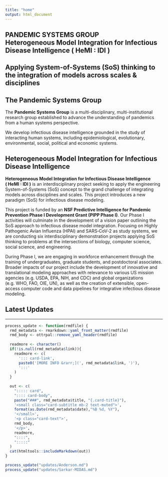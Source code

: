 ```yaml
---
title: "home"
output: html_document
---
```


<!-- BANNER --> 
</div> <!-- container-fluid main-container -->
<div class="jumbotron homepagebanner jumbotron-fluid">
<div class="container">

## PANDEMIC SYSTEMS GROUP<br>**Heterogeneous Model Integration for Infectious Disease Intelligence (&nbsp;HeMI&nbsp;:&nbsp;IDI&nbsp;)** {.lead}

## Applying System-of-Systems (SoS) thinking to the integration of models across scales & disciplines {.lead .tagline}

<!-- <a class="btn btn-primary btn-sm" href="#news" role="button">News & Updates</a> -->

</div> <!--end container-->
</div> <!--end jumbotron-->

<!-- MAIN CONTENT --> 
<div class="container-fluid main-container">
<div class="row">

<!-- SUMMARY (LEFT COLUMN) --> 
<div class="col-sm-8">

## The Pandemic Systems Group

The **Pandemic Systems Group** is a multi-disciplinary, multi-institutional research group established to advance the understanding of pandemics from a human systems perspective.

We develop infectious disease intelligence grounded in the study of interacting human systems, including epidemiological, evolutionary, environmental, social, political and economic systems. 

## Heterogeneous Model Integration for Infectious Disease Intelligence

**Heterogeneous Model Integration for Infectious Disease Intelligence (&nbsp;HeMI&nbsp;:&nbsp;IDI&nbsp;)**
is an interdisciplinary project seeking to apply the engineering System-of-Systems (SoS) concept to the grand challenge of integrating models across disciplines and scales. This project introduces a new paradigm (SoS) for infectious disease modeling. 

This project is funded by an **NSF Predictive Intelligence for Pandemic Prevention Phase I Development Grant (PIPP Phase I)**. Our Phase I activities will culminate in the development of a vision paper outlining the SoS approach to infectious disease model integration. Focusing on Highly Pathogenic Avian Influenza (HPAI) and SARS&#8209;CoV&#8209;2 as study systems, we are conducting six interdisciplinary demonstration projects applying SoS thinking to problems at the intersections of biology, computer science, social science, and engineering.

During Phase I, we are engaging in workforce enhancement through the training of undergraduates, graduate students, and postdoctoral associates. Broader impacts of our project include the development of innovative and translational modeling approaches with relevance to various US mission agencies (e.g. USDA, EPA, NIH, and CDC) and global organizations (e.g. WHO, FAO, OIE, UN), as well as the creation of extensible, open-access computer code and data pipelines for integrative infectious disease modeling.

<!-- We are currently forming an advisory board of leaders from academic, industry, government and non-governmental sectors, and building a network of stakeholders in advance of Phase II. -->

</div> <!--end SUMMARY (LEFT COLUMN) --> 

<div class="col-sm-4"> <!--LATEST UPDATES (RIGHT COLUMN)-->

::: card-header 
## Latest Updates 
:::

<hr>

<!--NEWS ITEMS-->
```r
process_update <- function(rmdfile) {
  rmd_metadata <- rmarkdown::yaml_front_matter(rmdfile)
  rmd_body <- ottrpal::remove_yaml_header(rmdfile)
  
  readmore <- character()
  if(!is.null(rmd_metadata$link)){
    readmore <- c(
      '::: card-link',
      paste0('[MORE INFO &rarr;](', rmd_metadata$link, ')'),
      ':::'
    )
  }
  
  out <- c(
    "::::: card",
    ":::: card-body",
    paste("###", rmd_metadata$title, "{.card-title}"),
    '<small class="card-subtitle mb-2 text-muted">',
    format(as.Date(rmd_metadata$date),"%B %d, %Y"),
    '</small>',
    '<p class="card-text">',
    rmd_body,
    '</p>',
    readmore,
    "::::",
    ":::::"
  )
  cat(htmltools::includeMarkdown(out))
}
```

<!--to get the text from the rmarkdown displayed in html-->
```r

process_update("updates/Anderson.md")
process_update("updates/Sarkar-MIDAS.md")

```

</div> <!-- end LATEST UPDATES (RIGHT COLUMN)-->
</div> <!-- end row -->

&nbsp;

<!--- to remove the border of the box while creating the block--->
<style>
    pre {
        border: 0;
    }
</style>
